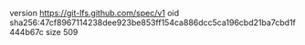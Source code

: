 version https://git-lfs.github.com/spec/v1
oid sha256:47cf8967114238dee923be853ff154ca886dcc5ca196cbd21ba7cbd1f444b67c
size 509
